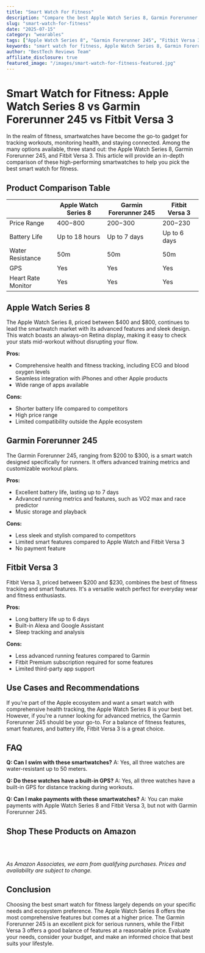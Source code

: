 ```yaml
---
title: "Smart Watch For Fitness"
description: "Compare the best Apple Watch Series 8, Garmin Forerunner 245, Fitbit Versa 3 and more. Find the perfect wearables with our detailed reviews and recommendations."
slug: "smart-watch-for-fitness"
date: "2025-07-15"
category: "wearables"
tags: ["Apple Watch Series 8", "Garmin Forerunner 245", "Fitbit Versa 3"]
keywords: "smart watch for fitness, Apple Watch Series 8, Garmin Forerunner 245, Fitbit Versa 3"
author: "BestTech Reviews Team"
affiliate_disclosure: true
featured_image: "/images/smart-watch-for-fitness-featured.jpg"
---
```


# Smart Watch for Fitness: <ProductLink productName="Apple Watch Series 8">Apple Watch Series 8</ProductLink> vs Garmin Forerunner 245 vs Fitbit Versa 3

In the realm of fitness, smartwatches have become the go-to gadget for tracking workouts, monitoring health, and staying connected. Among the many options available, three stand out: the <ProductLink productName="Apple Watch Series 8">Apple Watch Series 8</ProductLink>, Garmin Forerunner 245, and Fitbit Versa 3. This article will provide an in-depth comparison of these high-performing smartwatches to help you pick the best smart watch for fitness.

## Product Comparison Table

|                    | <ProductLink productName="Apple Watch Series 8">Apple Watch Series 8</ProductLink> | Garmin Forerunner 245 | Fitbit Versa 3 |
|--------------------|----------------------|-----------------------|----------------|
| Price Range        | $400-$800            | $200-$300             | $200-$230      |
| Battery Life       | Up to 18 hours       | Up to 7 days          | Up to 6 days   |
| Water Resistance   | 50m                  | 50m                   | 50m            |
| GPS                | Yes                  | Yes                   | Yes            |
| Heart Rate Monitor | Yes                  | Yes                   | Yes            |

## <ProductLink productName="Apple Watch Series 8">Apple Watch Series 8</ProductLink>

The <ProductLink productName="Apple Watch Series 8">Apple Watch Series 8</ProductLink>, priced between $400 and $800, continues to lead the smartwatch market with its advanced features and sleek design. This watch boasts an always-on Retina display, making it easy to check your stats mid-workout without disrupting your flow.

**Pros:**
- Comprehensive health and fitness tracking, including ECG and blood oxygen levels
- Seamless integration with iPhones and other Apple products
- Wide range of apps available

**Cons:**
- Shorter battery life compared to competitors
- High price range
- Limited compatibility outside the Apple ecosystem

## <ProductLink productName="Garmin Forerunner 245">Garmin Forerunner 245</ProductLink>

The <ProductLink productName="Garmin Forerunner 245">Garmin Forerunner 245</ProductLink>, ranging from $200 to $300, is a smart watch designed specifically for runners. It offers advanced training metrics and customizable workout plans.

**Pros:**
- Excellent battery life, lasting up to 7 days
- Advanced running metrics and features, such as VO2 max and race predictor
- Music storage and playback

**Cons:**
- Less sleek and stylish compared to competitors
- Limited smart features compared to Apple Watch and <ProductLink productName="Fitbit Versa 3">Fitbit Versa 3</ProductLink>
- No payment feature

## <ProductLink productName="Fitbit Versa 3">Fitbit Versa 3</ProductLink>

<ProductLink productName="Fitbit Versa 3">Fitbit Versa 3</ProductLink>, priced between $200 and $230, combines the best of fitness tracking and smart features. It's a versatile watch perfect for everyday wear and fitness enthusiasts.

**Pros:**
- Long battery life up to 6 days
- Built-in Alexa and Google Assistant
- Sleep tracking and analysis

**Cons:**
- Less advanced running features compared to Garmin
- Fitbit Premium subscription required for some features
- Limited third-party app support

## Use Cases and Recommendations

If you're part of the Apple ecosystem and want a smart watch with comprehensive health tracking, the <ProductLink productName="Apple Watch Series 8">Apple Watch Series 8</ProductLink> is your best bet. However, if you're a runner looking for advanced metrics, the Garmin Forerunner 245 should be your go-to. For a balance of fitness features, smart features, and battery life, Fitbit Versa 3 is a great choice.

## FAQ

**Q: Can I swim with these smartwatches?**
A: Yes, all three watches are water-resistant up to 50 meters.

**Q: Do these watches have a built-in GPS?**
A: Yes, all three watches have a built-in GPS for distance tracking during workouts.

**Q: Can I make payments with these smartwatches?**
A: You can make payments with Apple Watch Series 8 and Fitbit Versa 3, but not with Garmin Forerunner 245.


## Shop These Products on Amazon

<div style="display: flex; gap: 1rem; flex-wrap: wrap; margin: 2rem 0;">
  <AmazonButton productName="Apple Watch Series 8" />
  <AmazonButton productName="Garmin Forerunner 245" />
  <AmazonButton productName="Fitbit Versa 3" />
</div>

*As Amazon Associates, we earn from qualifying purchases. Prices and availability are subject to change.*

## Conclusion

Choosing the best smart watch for fitness largely depends on your specific needs and ecosystem preference. The <ProductLink productName="Apple Watch Series 8">Apple Watch Series 8</ProductLink> offers the most comprehensive features but comes at a higher price. The Garmin Forerunner 245 is an excellent pick for serious runners, while the <ProductLink productName="Fitbit Versa 3">Fitbit Versa 3</ProductLink> offers a good balance of features at a reasonable price. Evaluate your needs, consider your budget, and make an informed choice that best suits your lifestyle.